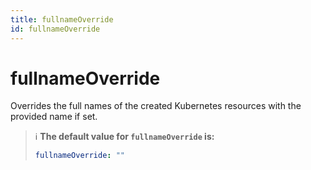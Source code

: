 ```yaml
---
title: fullnameOverride
id: fullnameOverride
---
```


# fullnameOverride

Overrides the full names of the created Kubernetes resources with the provided name if set.

> ℹ️ **The default value for `fullnameOverride` is:**
>
> ```yaml
> fullnameOverride: ""
> ```

